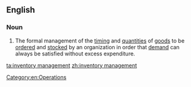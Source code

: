 ==English==

===Noun===
{{en-noun|head=[[inventory]] [[management]]|-}}

# {{label|en|operations}} The formal management of the [[timing]] and [[quantity|quantities]] of [[goods]] to be [[order]]ed and [[stock]]ed by an organization in order that [[demand]] can always be satisfied without excess expenditure.

[[Category:en:Operations]]

[[ta:inventory management]]
[[zh:inventory management]]